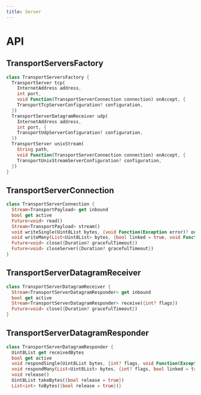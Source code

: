 ```yaml
---
title: Server
---
```


# API

## TransportServersFactory

```dart title="Declaration"
class TransportServersFactory {
  TransportServer tcp(
    InternetAddress address,
    int port,
    void Function(TransportServerConnection connection) onAccept, {
    TransportTcpServerConfiguration? configuration,
  })
  TransportServerDatagramReceiver udp(
    InternetAddress address,
    int port, {
    TransportUdpServerConfiguration? configuration,
  })
  TransportServer unixStream(
    String path,
    void Function(TransportServerConnection connection) onAccept, {
    TransportUnixStreamServerConfiguration? configuration,
  })
}
```

## TransportServerConnection

```dart title="Declaration"
class TransportServerConnection {
  Stream<TransportPayload> get inbound
  bool get active
  Future<void> read()
  Stream<TransportPayload> stream()
  void writeSingle(Uint8List bytes, {void Function(Exception error)? onError, void Function()? onDone})
  void writeMany(List<Uint8List> bytes, {bool linked = true, void Function(Exception error)? onError, void Function()? onDone})
  Future<void> close({Duration? gracefulTimeout})
  Future<void> closeServer({Duration? gracefulTimeout})
}
```

## TransportServerDatagramReceiver

```dart title="Declaration"
class TransportServerDatagramReceiver {
  Stream<TransportServerDatagramResponder> get inbound
  bool get active
  Stream<TransportServerDatagramResponder> receive({int? flags})
  Future<void> close({Duration? gracefulTimeout})
}
```


## TransportServerDatagramResponder

```dart title="Declaration"
class TransportServerDatagramResponder {
  Uint8List get receivedBytes
  bool get active
  void respondSingle(Uint8List bytes, {int? flags, void Function(Exception error)? onError, void Function()? onDone})
  void respondMany(List<Uint8List> bytes, {int? flags, bool linked = true, void Function(Exception error)? onError, void Function()? onDone})
  void release()
  Uint8List takeBytes({bool release = true})
  List<int> toBytes({bool release = true})}
```
